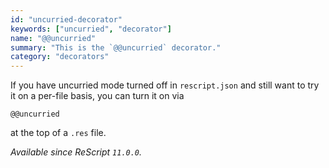 ```yaml
---
id: "uncurried-decorator"
keywords: ["uncurried", "decorator"]
name: "@@uncurried"
summary: "This is the `@@uncurried` decorator."
category: "decorators"
---
```


If you have uncurried mode turned off in `rescript.json` and still want to try it on a per-file basis, you can turn it on via 

```rescript
@@uncurried
```

at the top of a `.res` file.

_Available since ReScript `11.0.0`._